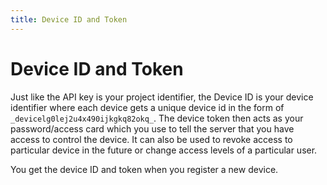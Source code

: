 ```yaml
---
title: Device ID and Token
---
```


# Device ID and Token

Just like the API key is your project identifier, the Device ID is your device identifier where each device gets a unique device id in the form of `_devicelg0lej2u4x490ijkgkq82okq_`. The device token then acts as your password/access card which you use to tell the server that you have access to control the device. It can also be used to revoke access to particular device in the future or change access levels of a particular user.

You get the device ID and token when you register a new device.

<ReactPlayer playing controls volume={0} width={832} height={468} url="/demos/create-device.webm"/>



